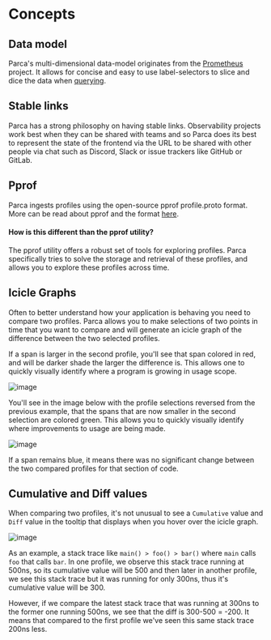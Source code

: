 # Concepts


## Data model

Parca's multi-dimensional data-model originates from the [Prometheus](https://prometheus.io/docs/concepts/data_model/) project. It allows for concise and easy to use label-selectors to slice and dice the data when [querying](./querying-parca).

## Stable links

Parca has a strong philosophy on having stable links. Observability projects work best when they can be shared with teams and so Parca does its best to represent the state of the frontend via the URL to be shared with other people via chat such as Discord, Slack or issue trackers like GitHub or GitLab.

## Pprof

Parca ingests profiles using the open-source pprof profile.proto format. More can be read about pprof and the format [here](https://github.com/google/pprof/blob/master/doc/README.md).

#### How is this different than the pprof utility?

The pprof utility offers a robust set of tools for exploring profiles. Parca specifically tries to solve the storage and retrieval of these profiles, and allows you to explore these profiles across time.

## Icicle Graphs

Often to better understand how your application is behaving you need to compare two profiles. Parca allows you to make selections of two points in time that you want to compare and will generate an icicle graph of the difference between the two selected profiles.

If a span is larger in the second profile, you'll see that span colored in red, and will be darker shade the larger the difference is. This allows one to quickly visually identify where a program is growing in usage scope.

<BrowserWindow>

![image](https://user-images.githubusercontent.com/8681572/133893354-38719c9e-fc80-4d27-8b08-33f917d99df8.png)

</BrowserWindow>

You'll see in the image below with the profile selections reversed from the previous example, that the spans that are now smaller in the second selection are colored green. This allows you to quickly visually identify where improvements to usage are being made.

<BrowserWindow>

![image](https://user-images.githubusercontent.com/8681572/133893380-ca093b33-992c-4878-b96c-2f7c82473b65.png)

</BrowserWindow>

If a span remains blue, it means there was no significant change between the two compared profiles for that section of code.

## Cumulative and Diff values

When comparing two profiles, it's not unusual to see a `Cumulative` value and `Diff` value in the tooltip that displays when you hover over the icicle graph.

<BrowserWindow>

![image](https://user-images.githubusercontent.com/9016992/146777868-90f145fd-aaab-451d-8848-247877a7dde3.png)

</BrowserWindow>  

As an example, a stack trace like `main() > foo() > bar()` where `main` calls `foo` that calls `bar`. In one profile, we observe this stack trace running at 500ns, so its cumulative value will be 500 and then later in another profile, we see this stack trace but it was running for only 300ns, thus it's cumulative value will be 300.

However, if we compare the latest stack trace that was running at 300ns to the former one running 500ns, we see that the diff is 300-500 = -200. It means that compared to the first profile we've seen this same stack trace 200ns less.